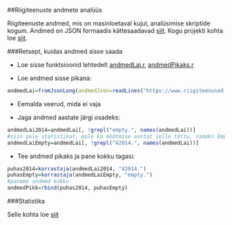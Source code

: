 ##Riigiteenuste andmete analüüs

Riigiteenuste andmed, mis on masinloetaval kujul, analüsimise skriptide kogum. Andmed on JSON formaadis kättesaadavad [siit](https://www.riigiteenused.ee/api/et/all "https://www.riigiteenused.ee/api/et/all"). Kogu projekti kohta loe [siit](https://github.com/MKM-ITAO/riigiteenused "https://github.com/MKM-ITAO/riigiteenused").

###Retsept, kuidas andmed sisse saada

- Loe sisse funktsioonid lehtedelt [andmedLai.r](https://github.com/RRisto/Riigteenuste_analyys/blob/master/andmedLai.R "https://github.com/RRisto/Riigteenuste_analyys/blob/master/andmedLai.R"), [andmedPikaks.r](https://github.com/RRisto/Riigteenuste_analyys/blob/master/andmedPikaks.R "https://github.com/RRisto/Riigteenuste_analyys/blob/master/andmedPikaks.R")

- Loe andmed sisse pikana:
```r
andmedLai=fromJsonLong(andmedJson=readLines("https://www.riigiteenused.ee/api/et/all"))

```

- Eemalda veerud, mida ei vaja

- Jaga andmed aastate järgi osadeks:

```r
andmedLai2014=andmedLai[, !grepl("empty.", names(andmedLai))]
#siin pole statistikat, pole ka mõõtmise aastat selle tõttu, nimeks Empty
andmedLaiEmpty=andmedLai[, !grepl("X2014.", names(andmedLai))]

```

- Tee andmed pikaks ja pane kokku tagasi:

```r
puhas2014=korrastaja(andmedLai2014, "X2014.")
puhasEmpty=korrastaja(andmedLaiEmpty, "empty.")
#paneme andmed kokku
andmedPikk=rbind(puhas2014, puhasEmpty)

```

###Statistika

Selle kohta loe [siit](https://htmlpreview.github.io/?https://github.com/RRisto/Riigteenuste_analyys/blob/master/Statistika/statistika.html "https://htmlpreview.github.io/?https://github.com/RRisto/Riigteenuste_analyys/blob/master/Statistika/statistika.html")